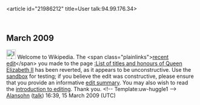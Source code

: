 <article id="21986212" title=User talk:94.99.176.34>
	<talkpage id="21986212" title="User talk:94.99.176.34">

== March 2009 ==

[[Image:Information.png|25px]] Welcome to Wikipedia. The &lt;span class=&quot;plainlinks&quot;&gt;[http://en.wikipedia.org/wiki/List_of_titles_and_honours_of_Queen_Elizabeth_II?diff=277432327 recent edit]&lt;/span&gt; you made to the page [[:List of titles and honours of Queen Elizabeth II]] has been reverted, as it appears to be unconstructive. Use the [[Wikipedia:Sandbox|sandbox]] for testing; if you believe the edit was constructive, please ensure that you provide an informative [[Help:Edit summary|edit summary]]. You may also wish to read the [[Wikipedia:Introduction|introduction to editing]]. Thank you. &lt;!-- Template:uw-huggle1 --&gt; [[User:Alansohn|Alansohn]] ([[User talk:Alansohn|talk]]) 16:39, 15 March 2009 (UTC)
	</talkpage>
</article>
